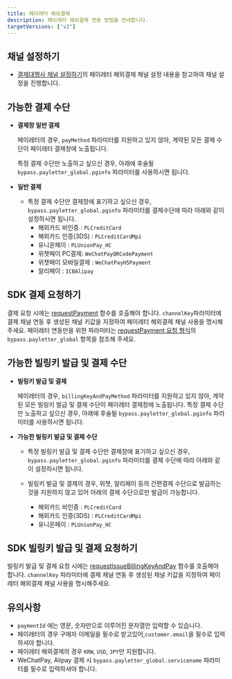 ```yaml
---
title: 페이레터 해외결제
description: 페이레터 해외결제 연동 방법을 안내합니다.
targetVersions: ["v2"]
---
```


## 채널 설정하기

- [결제대행사 채널 설정하기](/opi/ko/integration/ready/readme#3-결제대행사-채널-설정하기)의 페이레터 해외결제 채널 설정 내용을 참고하여 채널 설정을 진행합니다.

## 가능한 결제 수단

- **결제창 일반 결제**

  페이레터의 경우, `payMethod` 파라미터를 지원하고 있지 않아,
  계약된 모든 결제 수단이 페이레터 결제창에 노출됩니다.

  특정 결제 수단만 노출하고 싶으신 경우, 아래에 후술될 `bypass.payletter_global.pginfo` 파라미터를 사용하시면 됩니다.

- **일반 결제**
  - 특정 결제 수단만 결제창에 표기하고 싶으신 경우, `bypass.payletter_global.pginfo` 파라미터를 결제수단에 따라 아래와 같이 설정하시면 됩니다.
    - 해외카드 비인증 : `PLCreditCard`
    - 해외카드 인증(3DS) : `PLCreditCardMpi`
    - 유니온페이 : `PLUnionPay_HC`
    - 위챗페이 PC결제: `WeChatPayQRCodePayment`
    - 위챗페이 모바일결제 : `WeChatPayH5Payment`
    - 알리페이 : `ICBAlipay`

## SDK 결제 요청하기

결제 요청 시에는 [requestPayment](/sdk/ko/v2-sdk/payment-request?v=v2) 함수를 호출해야 합니다.
`channelKey`파라미터에 결제 채널 연동 후 생성된 채널 키값을 지정하여 페이레터 해외결제 채널 사용을 명시해주세요.
페이레터 연동만을 위한 파라미터는 [requestPayment 요청 형식](/sdk/ko/v2-sdk/payment-request?v=v2#bypass-oneof-object)의 `bypass.payletter_global` 항목을 참조해 주세요.

## 가능한 빌링키 발급 및 결제 수단

- **빌링키 발급 및 결제**

  페이레터의 경우, `billingKeyAndPayMethod` 파라미터를 지원하고 있지 않아,
  계약된 모든 빌링키 발급 및 결제 수단이 페이레터 결제창에 노출됩니다.
  특정 결제 수단만 노출하고 싶으신 경우, 아래에 후술될 `bypass.payletter_global.pginfo` 파라미터를 사용하시면 됩니다.

- **가능한 빌링키 발급 및 결제 수단**
  - 특정 빌링키 발급 및 결제 수단만 결제창에 표기하고 싶으신 경우, `bypass.payletter_global.pginfo` 파라미터를 결제 수단에 따라 아래와 같이 설정하시면 됩니다.

  - 빌링키 발급 및 결제의 경우, 위챗, 알리페이 등의 간편결제 수단으로 발급하는 것을 지원하지 않고 있어 아래의 결제 수단으로만 발급이 가능합니다.
    - 해외카드 비인증 : `PLCreditCard`
    - 해외카드 인증(3DS) : `PLCreditCardMpi`
    - 유니온페이 : `PLUnionPay_HC`

## SDK 빌링키 발급 및 결제 요청하기

빌링키 발급 및 결제 요청 시에는 [requestIssueBillingKeyAndPay](/sdk/ko/v2-sdk/billing-key-and-pay-request?v=v2) 함수를 호출해야 합니다.
`channelKey` 파라미터에 결제 채널 연동 후 생성된 채널 키값을 지정하여 페이레터 해외결제 채널 사용을 명시해주세요.

## 유의사항

- `paymentId` 에는 영문, 숫자만으로 이루어진 문자열만 입력할 수 있습니다.
- 페이레터의 경우 구매자 이메일을 필수로 받고있어,`customer.email`을 필수로 입력하셔야 합니다.
- 페이레터 해외결제의 경우 `KRW`, `USD`, `JPY`만 지원합니다.
- WeChatPay, Alipay 결제 시 `bypass.payletter_global.servicename` 파라미터를 필수로 입력하셔야 합니다.
